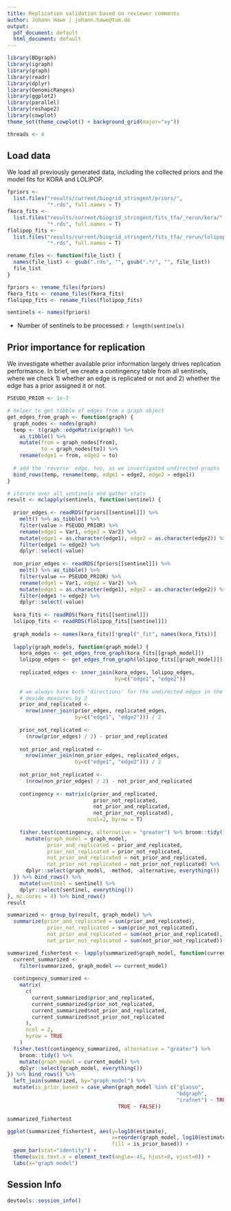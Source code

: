 ```yaml
---
title: Replication validation based on reviewer comments
author: Johann Hawe | johann.hawe@tum.de
output:
  pdf_document: default
  html_document: default
---
```


```r
library(BDgraph)
library(igraph)
library(graph)
library(readr)
library(dplyr)
library(GenomicRanges)
library(ggplot2)
library(parallel)
library(reshape2)
library(cowplot)
theme_set(theme_cowplot() + background_grid(major="xy"))

threads <- 4
```

## Load data

We load all previously generated data, including the collected priors and the
model fits for KORA and LOLIPOP.

```r
fpriors <- 
  list.files("results/current/biogrid_stringent/priors/", 
             "*.rds", full.names = T)
fkora_fits <- 
  list.files("results/current/biogrid_stringent/fits_tfa/_rerun/kora/", 
             "*.rds", full.names = T)
flolipop_fits <- 
  list.files("results/current/biogrid_stringent/fits_tfa/_rerun/lolipop/", 
             "*.rds", full.names = T)

rename_files <- function(file_list) {
  names(file_list) <- gsub(".rds", "", gsub(".*/", "", file_list))
  file_list
}

fpriors <- rename_files(fpriors)
fkora_fits <- rename_files(fkora_fits)
flolipop_fits <- rename_files(flolipop_fits)

sentinels <- names(fpriors)
```

- Number of sentinels to be processed: `r length(sentinels)`

## Prior importance for replication

We investigate whether available prior information largely drives replication performance.
In brief, we create a contingency table from all sentinels, where we check 1) whether an edge is replicated or not and 2) whether the edge has a prior assigned it or not.

```r
PSEUDO_PRIOR <- 1e-7

# helper to get tibble of edges from a graph object
get_edges_from_graph <- function(graph) {
  graph_nodes <- nodes(graph)
  temp <- t(graph::edgeMatrix(graph)) %>%
    as_tibble() %>%
    mutate(from = graph_nodes[from],
           to = graph_nodes[to]) %>%
    rename(edge1 = from, edge2 = to)
  
  # add the 'reverse' edge, too, as we investigated undirected graphs
  bind_rows(temp, rename(temp, edge1 = edge2, edge2 = edge1))
}

# iterate over all sentinels and gather stats
result <- mclapply(sentinels, function(sentinel) {
  
  prior_edges <- readRDS(fpriors[[sentinel]]) %>%
    melt() %>% as_tibble() %>%
    filter(value > PSEUDO_PRIOR) %>%
    rename(edge1 = Var1, edge2 = Var2) %>%
    mutate(edge1 = as.character(edge1), edge2 = as.character(edge2)) %>%
    filter(edge1 != edge2) %>%
    dplyr::select(-value)
  
  non_prior_edges <- readRDS(fpriors[[sentinel]]) %>%
    melt() %>% as_tibble() %>%
    filter(value == PSEUDO_PRIOR) %>%
    rename(edge1 = Var1, edge2 = Var2) %>%
    mutate(edge1 = as.character(edge1), edge2 = as.character(edge2)) %>%
    filter(edge1 != edge2) %>%
    dplyr::select(-value)
  
  kora_fits <- readRDS(fkora_fits[[sentinel]])
  lolipop_fits <- readRDS(flolipop_fits[[sentinel]])
  
  graph_models <- names(kora_fits)[!grepl("_fit", names(kora_fits))]
  
  lapply(graph_models, function(graph_model) {
    kora_edges <- get_edges_from_graph(kora_fits[[graph_model]])
    lolipop_edges <- get_edges_from_graph(lolipop_fits[[graph_model]])
    
    replicated_edges <- inner_join(kora_edges, lolipop_edges,
                                   by=c("edge1", "edge2")) 
    
    # we always have both 'directions' for the undirected edges in the tibbles
    # devide measures by 2
    prior_and_replicated <- 
      nrow(inner_join(prior_edges, replicated_edges,
                      by=c("edge1", "edge2"))) / 2
    
    prior_not_replicated <- 
      (nrow(prior_edges) / 2) - prior_and_replicated
    
    not_prior_and_replicated <- 
      nrow(inner_join(non_prior_edges, replicated_edges,
                      by=c("edge1", "edge2"))) / 2
    
    not_prior_not_replicated <- 
      (nrow(non_prior_edges) / 2) - not_prior_and_replicated
    
    contingency <- matrix(c(prior_and_replicated, 
                            prior_not_replicated,
                            not_prior_and_replicated,
                            not_prior_not_replicated), 
                          ncol=2, byrow = T)
    
    fisher.test(contingency, alternative = "greater") %>% broom::tidy() %>%
      mutate(graph_model = graph_model,
             prior_and_replicated = prior_and_replicated,
             prior_not_replicated = prior_not_replicated,
             not_prior_and_replicated = not_prior_and_replicated,
             not_prior_not_replicated = not_prior_not_replicated) %>% 
      dplyr::select(graph_model, -method, -alternative, everything())
  }) %>% bind_rows() %>%
    mutate(sentinel = sentinel) %>%
    dplyr::select(sentinel, everything())
}, mc.cores = 4) %>% bind_rows()
result

summarized <- group_by(result, graph_model) %>%
  summarize(prior_and_replicated = sum(prior_and_replicated),
             prior_not_replicated = sum(prior_not_replicated),
             not_prior_and_replicated = sum(not_prior_and_replicated),
             not_prior_not_replicated = sum(not_prior_not_replicated))

summarized_fishertest <- lapply(summarized$graph_model, function(current_model) {
  current_summarized <-
    filter(summarized, graph_model == current_model)
  
  contingency_summarized <-
    matrix(
      c(
        current_summarized$prior_and_replicated,
        current_summarized$prior_not_replicated,
        current_summarized$not_prior_and_replicated,
        current_summarized$not_prior_not_replicated
      ),
      ncol = 2,
      byrow = TRUE
    )
  fisher.test(contingency_summarized, alternative = "greater") %>% 
    broom::tidy() %>%
    mutate(graph_model = current_model) %>%
    dplyr::select(graph_model, everything())
}) %>% bind_rows() %>%
  left_join(summarized, by="graph_model") %>%
  mutate(is_prior_based = case_when(graph_model %in% c("glasso", 
                                                       "bdgraph", 
                                                       "irafnet") ~ TRUE,
                                    TRUE ~ FALSE))

summarized_fishertest

ggplot(summarized_fishertest, aes(y=log10(estimate), 
                                  x=reorder(graph_model, log10(estimate)),
                                  fill = is_prior_based)) + 
  geom_bar(stat="identity") + 
  theme(axis.text.x = element_text(angle=-45, hjust=0, vjust=0)) + 
  labs(x="graph model")
```


## Session Info
```r
devtools::session_info()
```
